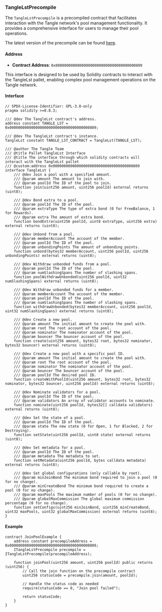 ### TangleLstPrecompile

The `TangleLstPrecompile` is a precompiled contract that facilitates interaction with the Tangle network's pool management functionality. It provides a comprehensive interface for users to manage their pool operations.

The latest version of the precompile can be found [here](https://github.com/webb-tools/tangle/blob/main/precompiles/tangle-lst/TangleLst.sol).

#### Address

- **Contract Address**: `0x0000000000000000000000000000000000000809`

This interface is designed to be used by Solidity contracts to interact with the TangleLst pallet, enabling complex pool management operations on the Tangle network.

#### Interface

```solidity
// SPDX-License-Identifier: GPL-3.0-only
pragma solidity >=0.8.3;

/// @dev The TangleLst contract's address.
address constant TANGLE_LST = 0x0000000000000000000000000000000000000809;

/// @dev The TangleLst contract's instance.
TangleLst constant TANGLE_LST_CONTRACT = TangleLst(TANGLE_LST);

/// @author The Tangle Team
/// @title Pallet TangleLst Interface
/// @title The interface through which solidity contracts will interact with the TangleLst pallet
/// @custom:address 0x0000000000000000000000000000000000000809
interface TangleLst {
    /// @dev Join a pool with a specified amount.
    /// @param amount The amount to join with.
    /// @param poolId The ID of the pool to join.
    function join(uint256 amount, uint256 poolId) external returns (uint8);

    /// @dev Bond extra to a pool.
    /// @param poolId The ID of the pool.
    /// @param extraType The type of extra bond (0 for FreeBalance, 1 for Rewards).
    /// @param extra The amount of extra bond.
    function bondExtra(uint256 poolId, uint8 extraType, uint256 extra) external returns (uint8);

    /// @dev Unbond from a pool.
    /// @param memberAccount The account of the member.
    /// @param poolId The ID of the pool.
    /// @param unbondingPoints The amount of unbonding points.
    function unbond(bytes32 memberAccount, uint256 poolId, uint256 unbondingPoints) external returns (uint8);

    /// @dev Withdraw unbonded funds from a pool.
    /// @param poolId The ID of the pool.
    /// @param numSlashingSpans The number of slashing spans.
    function poolWithdrawUnbonded(uint256 poolId, uint32 numSlashingSpans) external returns (uint8);

    /// @dev Withdraw unbonded funds for a member.
    /// @param memberAccount The account of the member.
    /// @param poolId The ID of the pool.
    /// @param numSlashingSpans The number of slashing spans.
    function withdrawUnbonded(bytes32 memberAccount, uint256 poolId, uint32 numSlashingSpans) external returns (uint8);

    /// @dev Create a new pool.
    /// @param amount The initial amount to create the pool with.
    /// @param root The root account of the pool.
    /// @param nominator The nominator account of the pool.
    /// @param bouncer The bouncer account of the pool.
    function create(uint256 amount, bytes32 root, bytes32 nominator, bytes32 bouncer) external returns (uint8);

    /// @dev Create a new pool with a specific pool ID.
    /// @param amount The initial amount to create the pool with.
    /// @param root The root account of the pool.
    /// @param nominator The nominator account of the pool.
    /// @param bouncer The bouncer account of the pool.
    /// @param poolId The desired pool ID.
    function createWithPoolId(uint256 amount, bytes32 root, bytes32 nominator, bytes32 bouncer, uint256 poolId) external returns (uint8);

    /// @dev Nominate validators for a pool.
    /// @param poolId The ID of the pool.
    /// @param validators An array of validator accounts to nominate.
    function nominate(uint256 poolId, bytes32[] calldata validators) external returns (uint8);

    /// @dev Set the state of a pool.
    /// @param poolId The ID of the pool.
    /// @param state The new state (0 for Open, 1 for Blocked, 2 for Destroying).
    function setState(uint256 poolId, uint8 state) external returns (uint8);

    /// @dev Set metadata for a pool.
    /// @param poolId The ID of the pool.
    /// @param metadata The metadata to set.
    function setMetadata(uint256 poolId, bytes calldata metadata) external returns (uint8);

    /// @dev Set global configurations (only callable by root).
    /// @param minJoinBond The minimum bond required to join a pool (0 for no change).
    /// @param minCreateBond The minimum bond required to create a pool (0 for no change).
    /// @param maxPools The maximum number of pools (0 for no change).
    /// @param globalMaxCommission The global maximum commission percentage (0 for no change).
    function setConfigs(uint256 minJoinBond, uint256 minCreateBond, uint32 maxPools, uint32 globalMaxCommission) external returns (uint8);
}
```

#### Example

```solidity
contract JoinPoolExample {
    address constant precompileAddress = 0x0000000000000000000000000000000000000809;
    ITangleLstPrecompile precompile = ITangleLstPrecompile(precompileAddress);

    function joinPool(uint256 amount, uint256 poolId) public returns (uint256) {
        // Call the join function on the precompile contract
        uint256 statusCode = precompile.join(amount, poolId);
        
        // Handle the status code as needed
        require(statusCode == 0, "Join pool failed");

        return statusCode;
    }
}
```